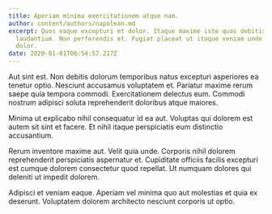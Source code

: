 ```yaml
---
title: Aperiam minima exercitationem atque nam.
author: content/authors/napolean.md
excerpt: Quos eaque excepturi et dolor. Itaque maxime iste quas debitis sint et
  laudantium. Non perferendis et. Fugiat placeat ut itaque veniam unde minima
  dolor.
date: 2020-01-01T06:54:57.217Z
---
```

Aut sint est. Non debitis dolorum temporibus natus excepturi asperiores ea tenetur optio. Nesciunt accusamus voluptatem et. Pariatur maxime rerum saepe quia tempora commodi. Exercitationem delectus eum. Commodi nostrum adipisci soluta reprehenderit doloribus atque maiores.
 Minima ut explicabo nihil consequatur id ea aut. Voluptas qui dolorem est autem sit sint et facere. Et nihil itaque perspiciatis eum distinctio accusantium.
 Rerum inventore maxime aut. Velit quia unde. Corporis nihil dolorem reprehenderit perspiciatis aspernatur et. Cupiditate officiis facilis excepturi est cumque dolorem consectetur quod repellat. Ut numquam dolores qui deleniti ut impedit dolorem.
 Adipisci et veniam eaque. Aperiam vel minima quo aut molestias et quia ex deserunt. Voluptatem dolorem architecto nesciunt corporis ut optio.